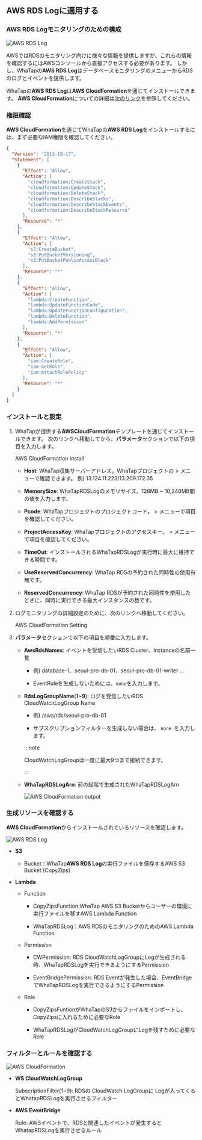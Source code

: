 ## AWS RDS Logに適用する

### AWS RDS Logモニタリングのための構成

![AWS RDS Log](/img/aws-rds-log-diagram.png)

AWSではRDSのモニタリング向けに様々な情報を提供しますが、これらの情報を確認するにはAWSコンソールから直接アクセスする必要があります。 しかし、WhaTapの**AWS RDS Log**はデータベースモニタリングの<Cmdname sid="side_log" className="uitext" />メニューからRDSのログとイベントを提供します。

WhaTapの**AWS RDS Log**は**AWS CloudFormation**を通じてインストールできます。 **AWS CloudFormation**についての詳細は[次のリンク](https://docs.aws.amazon.com/ko_kr/AWSCloudFormation/latest/UserGuide/Welcome.html)を参照してください。

### 権限確認

**AWS CloudFormation**を通じてWhaTapの**AWS RDS Log**をインストールするには、まず必要なIAM権限を確認してください。

```json
{
  "Version": "2012-10-17",
  "Statement": [
    {
      "Effect": "Allow",
      "Action": [
        "cloudformation:CreateStack",
        "cloudformation:UpdateStack",
        "cloudformation:DeleteStack",
        "cloudformation:DescribeStacks",
        "cloudformation:DescribeStackEvents",
        "cloudformation:DescribeStackResource"
      ],
      "Resource": "*"
    },
    {
      "Effect": "Allow",
      "Action": [
        "s3:CreateBucket",
        "s3:PutBucketVersioning",
        "s3:PutBucketPublicAccessBlock"
      ],
      "Resource": "*"
    },
    {
      "Effect": "Allow",
      "Action": [
        "lambda:CreateFunction",
        "lambda:UpdateFunctionCode",
        "lambda:UpdateFunctionConfiguration",
        "lambda:DeleteFunction",
        "lambda:AddPermission"
      ],
      "Resource": "*"
    },
    {
      "Effect": "Allow",
      "Action": [
        "iam:CreateRole",
        "iam:GetRole",
        "iam:AttachRolePolicy"
      ],
      "Resource": "*"
    }
  ]
}
```

### インストールと設定

1. WhaTapが提供する**AWSCloudFormation**テンプレートを通じてインストールできます。 次のリンクへ移動してから、**パラメータ**セクションで以下の項目を入力します。

   <Link to='https://console.aws.amazon.com/cloudformation/home?region=ap-northeast-2#/stacks/quickcreate?stackName=WhaTapRDSLogAndEvent&templateURL=https://s3.ap-northeast-2.amazonaws.com/repo.whatap.io/agent/db/WhaTapRDSLogInstall.template' target='_blank' className='ext-link'>AWS CloudFormation Install</Link>

   - **Host**: WhaTap収集サーバーアドレス。WhaTapプロジェクトの<Cmdname sid="side_management" className="uitext" /> &gt; <Cmdname sid="side_agentInstall" className="uitext" />メニューで確認できます。 例) 13.124.11.223/13.209.172.35

   - **MemorySize**: WhaTapRDSLogのメモリサイズ。128MB \~ 10,240MB間の値を入力します。

   - **Pcode**: WhaTapプロジェクトのプロジェクトコード。<Cmdname sid="side_management" className="uitext" /> &gt; <Cmdname sid="side_projectManagement" className="uitext" />メニューで<Cmdname sid="pcode" className="uitext" />項目を確認してください。

   - **ProjectAccessKey**: WhaTapプロジェクトのアクセスキー。<Cmdname sid="side_management" className="uitext" /> &gt; <Cmdname sid="side_projectManagement" className="uitext" />メニューで<Cmdname sid="project_access_key" className="uitext" />項目を確認してください。

   - **TimeOut**: インストールされるWhaTapRDSLogが実行時に最大に維持できる時間です。

   - **UseReservedConcurrency**: WhaTap RDSの予約された同時性の使用有無です。

   - **ReservedConcurrency**: WhaTap RDSが予約された同時性を使用したときに、同時に実行できる最大インスタンスの数です。

2. ログモニタリングの詳細設定のために、次のリンクへ移動してください。

   <Link to='https://console.aws.amazon.com/cloudformation/home?region=ap-northeast-2#/stacks/quickcreate?stackName=WhatapRDSLogAndEventSettings&templateURL=https://s3.ap-northeast-2.amazonaws.com/repo.whatap.io/agent/db/WhaTapRDSLogSetting.template' target='_blank' className='ext-link'>AWS CloudFormation Setting</Link>

3. **パラメータ**セクションで以下の項目を順番に入力します。

   - **AwsRdsNames**: イベントを受信したいRDS Cluster、Instanceの名前一覧

     - 例) database-1、seoul-pro-db-01、seoul-pro-db-01-writer …

     - EventRuleを生成しないためには、`none`を入力します。

   - **RdsLogGroupName**(**1\~9**): ログを受信したいRDS CloudWatchLogGroup Name

     - 例) /aws/rds/seoul-pro-db-01

     - サブスクリプションフィルターを生成しない場合は、 `none `を入力します。

     :::note

     CloudWatchLogGroupは一度に最大9つまで接続できます。

     :::

   - **WhaTapRDSLogArn**: 前の段階で生成されたWhaTapRDSLogArn

     ![AWS CloudFormation output](/img/aws-rds-log-setting-output.png)

### 生成リソースを確認する

**AWS CloudFormation**からインストールされているリソースを確認します。

![AWS RDS Log](/img/aws-rds-log-resource.png)

- **S3** 

  - Bucket：WhaTap**AWS RDS Log**の実行ファイルを保存するAWS S3 Bucket (CopyZips)

- **Lambda**

  - Function 

    - CopyZipsFunction:WhaTap AWS S3 Bucketからユーザーの環境に実行ファイルを移すAWS Lambda Function

    - WhaTapRDSLog：AWS RDSのモニタリングのためのAWS Lambda Function

  - Permission

    - CWPermission: RDS CloudWatchLogGroupにLogが生成される時、WhaTapRDSLogを実行できるようにするPermission

    - EventBridgePermission: RDS Eventが発生した場合、EventBridgeでWhaTapRDSLogを実行できるようにするPermission

  - Role

    - CopyZipsFuntionがWhaTapのS3からファイルをインポートし、CopyZipsに入れるために必要なRole

    - WhaTapRDSLogがCloudWatchLogGroupにLogを残すために必要なRole

### フィルターとルールを確認する

![AWS CloudFormation](/img/aws-rds-log-check-resources.png)

- **WS CloudWatchLogGroup**

  SubscriptionFilter(1\~9): RDSの CloudWatch LogGroupに Logが入ってくるとWhatapRDSLogを実行させるフィルター

- **AWS EventBridge**

  Rule: AWSイベントで、RDSと関連したイベントが発生するとWhatapRDSLogを実行させるルール
